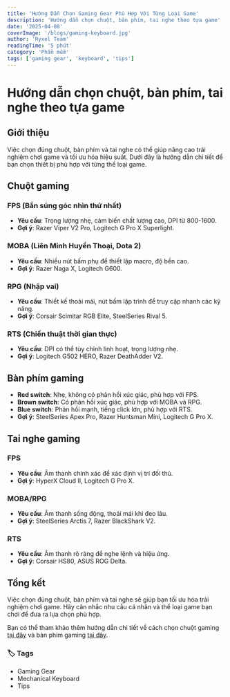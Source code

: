 ---
title: 'Hướng Dẫn Chọn Gaming Gear Phù Hợp Với Từng Loại Game'
description: 'Hướng dẫn chọn chuột, bàn phím, tai nghe theo tựa game'
date: '2025-04-08'
coverImage: '/blogs/gaming-keyboard.jpg'
author: 'Ryxel Team'
readingTime: '5 phút'
category: 'Phần mềm'
tags: ['gaming gear', 'keyboard', 'tips']
---

# Hướng dẫn chọn chuột, bàn phím, tai nghe theo tựa game

## Giới thiệu
Việc chọn đúng chuột, bàn phím và tai nghe có thể giúp nâng cao trải nghiệm chơi game và tối ưu hóa hiệu suất. Dưới đây là hướng dẫn chi tiết để bạn chọn thiết bị phù hợp với từng thể loại game.

## Chuột gaming
### FPS (Bắn súng góc nhìn thứ nhất)
- **Yêu cầu**: Trọng lượng nhẹ, cảm biến chất lượng cao, DPI từ 800-1600.
- **Gợi ý**: Razer Viper V2 Pro, Logitech G Pro X Superlight.

### MOBA (Liên Minh Huyền Thoại, Dota 2)
- **Yêu cầu**: Nhiều nút bấm phụ để thiết lập macro, độ bền cao.
- **Gợi ý**: Razer Naga X, Logitech G600.

### RPG (Nhập vai)
- **Yêu cầu**: Thiết kế thoải mái, nút bấm lập trình để truy cập nhanh các kỹ năng.
- **Gợi ý**: Corsair Scimitar RGB Elite, SteelSeries Rival 5.

### RTS (Chiến thuật thời gian thực)
- **Yêu cầu**: DPI có thể tùy chỉnh linh hoạt, trọng lượng nhẹ.
- **Gợi ý**: Logitech G502 HERO, Razer DeathAdder V2.

## Bàn phím gaming
- **Red switch**: Nhẹ, không có phản hồi xúc giác, phù hợp với FPS.
- **Brown switch**: Có phản hồi xúc giác, phù hợp với MOBA và RPG.
- **Blue switch**: Phản hồi mạnh, tiếng click lớn, phù hợp với RTS.
- **Gợi ý**: SteelSeries Apex Pro, Razer Huntsman Mini, Logitech G Pro X.

## Tai nghe gaming
### FPS
- **Yêu cầu**: Âm thanh chính xác để xác định vị trí đối thủ.
- **Gợi ý**: HyperX Cloud II, Logitech G Pro X.

### MOBA/RPG
- **Yêu cầu**: Âm thanh sống động, thoải mái khi đeo lâu.
- **Gợi ý**: SteelSeries Arctis 7, Razer BlackShark V2.

### RTS
- **Yêu cầu**: Âm thanh rõ ràng để nghe lệnh và hiệu ứng.
- **Gợi ý**: Corsair HS80, ASUS ROG Delta.

## Tổng kết
Việc chọn đúng chuột, bàn phím và tai nghe sẽ giúp bạn tối ưu hóa trải nghiệm chơi game. Hãy cân nhắc nhu cầu cá nhân và thể loại game bạn chơi để đưa ra lựa chọn phù hợp.

Bạn có thể tham khảo thêm hướng dẫn chi tiết về cách chọn chuột gaming [tại đây](https://zadez.vn/blogs/cach-chon-chuot-gaming-phu-hop-voi-tung-the-loai-game-fps-moba-rpg-vv-246) và bàn phím gaming [tại đây](https://banphimco.com/2024/11/03/cach-dung-de-chon-chuot-choi-game/).

### 🏷️ Tags

- Gaming Gear
- Mechanical Keyboard
- Tips